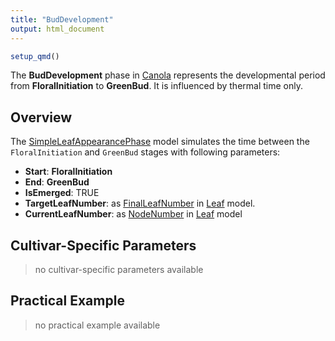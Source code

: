 ```yaml
---
title: "BudDevelopment"
output: html_document
---
```



```r
setup_qmd()
```


The **BudDevelopment** phase in [Canola](/docs/Plants/Canola) represents the developmental period from **FloralInitiation** to **GreenBud**. It is influenced by thermal time only.

## Overview

The [SimpleLeafAppearancePhase](/docs/Models/PMF/Phenology/Phases/SimpleLeafAppearancePhase.qmd) model simulates the time between the `FloralInitiation` and `GreenBud` stages with following parameters:

- **Start**: **FloralInitiation**
- **End**: **GreenBud**
- **IsEmerged**: TRUE
- **TargetLeafNumber**: as [FinalLeafNumber](/docs/Plants/Canola/Leaf/FinalLeafNumber.qmd) in [Leaf](/docs/Plants/Canola/Leaf/index.qmd) model.
- **CurrentLeafNumber**: as [NodeNumber](/docs/Plants/Canola/Leaf/NodeNumber.qmd) in [Leaf](/docs/Plants/Canola/Leaf/index.qmd) model

## Cultivar-Specific Parameters

> no cultivar-specific parameters available

## Practical Example

> no practical example available

